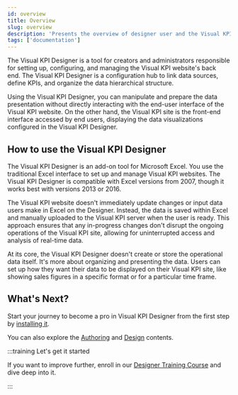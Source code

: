 ```yaml
---
id: overview
title: Overview
slug: overview
description: 'Presents the overview of designer user and the Visual KPI design toll.'
tags: ['documentation']
---
```



The Visual KPI Designer is a tool for creators and administrators responsible for setting up, configuring, and managing the Visual KPI website's back end. The Visual KPI Designer is a configuration hub to link data sources, define KPIs, and organize the data hierarchical structure. 

Using the Visual KPI Designer, you can manipulate and prepare the data presentation without directly interacting with the end-user interface of the Visual KPI website. On the other hand, the Visual KPI site is the front-end interface accessed by end users, displaying the data visualizations configured in the Visual KPI Designer. 

## How to use the Visual KPI Designer

The Visual KPI Designer is an add-on tool for Microsoft Excel. You use the traditional Excel interface to set up and manage Visual KPI websites. The Visual KPI Designer is compatible with Excel versions from 2007, though it works best with versions 2013 or 2016. 

<StylizedImage
  imgURL="img/overview/designer-overview2.png"
  alt="Visual Designer Overview"
/>

The Visual KPI website doesn't immediately update changes or input data users make in Excel on the Designer. Instead, the data is saved within Excel and manually uploaded to the Visual KPI server when the user is ready. This approach ensures that any in-progress changes don't disrupt the ongoing operations of the Visual KPI site, allowing for uninterrupted access and analysis of real-time data. 

At its core, the Visual KPI Designer doesn't create or store the operational data itself. It's more about organizing and presenting the data. Users can set up how they want their data to be displayed on their Visual KPI site, like showing sales figures in a specific format or for a particular time frame. 

## What's Next?

Start your journey to become a pro in Visual KPI Designer from the first step by [installing it](/docs/visual-kpi-design/installation-and-setup/overview).

You can also explore the [Authoring](/docs/visual-kpi-design/authoring/overview) and [Design](/docs/visual-kpi-design/design/overview) contents.

:::training Let's get it started

If you want to improve further, enroll in our [Designer Training Course](https://www.transpara.com/course/visual-kpi-designer/) and dive deep into it.

:::

